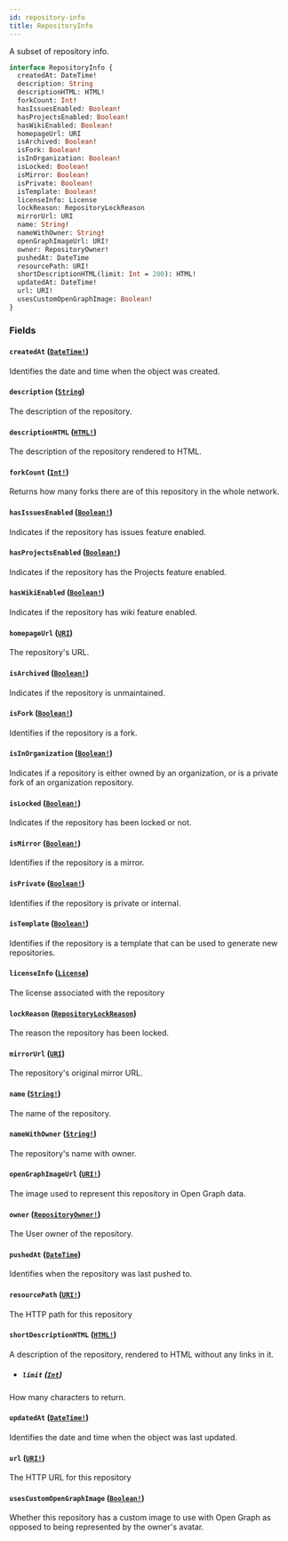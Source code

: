 ```yaml
---
id: repository-info
title: RepositoryInfo
---
```


A subset of repository info.

```graphql
interface RepositoryInfo {
  createdAt: DateTime!
  description: String
  descriptionHTML: HTML!
  forkCount: Int!
  hasIssuesEnabled: Boolean!
  hasProjectsEnabled: Boolean!
  hasWikiEnabled: Boolean!
  homepageUrl: URI
  isArchived: Boolean!
  isFork: Boolean!
  isInOrganization: Boolean!
  isLocked: Boolean!
  isMirror: Boolean!
  isPrivate: Boolean!
  isTemplate: Boolean!
  licenseInfo: License
  lockReason: RepositoryLockReason
  mirrorUrl: URI
  name: String!
  nameWithOwner: String!
  openGraphImageUrl: URI!
  owner: RepositoryOwner!
  pushedAt: DateTime
  resourcePath: URI!
  shortDescriptionHTML(limit: Int = 200): HTML!
  updatedAt: DateTime!
  url: URI!
  usesCustomOpenGraphImage: Boolean!
}
```

### Fields

#### `createdAt` ([`DateTime!`](/docs/api/scalars/date-time))

Identifies the date and time when the object was created.

#### `description` ([`String`](/docs/api/scalars/string))

The description of the repository.

#### `descriptionHTML` ([`HTML!`](/docs/api/scalars/html))

The description of the repository rendered to HTML.

#### `forkCount` ([`Int!`](/docs/api/scalars/int))

Returns how many forks there are of this repository in the whole network.

#### `hasIssuesEnabled` ([`Boolean!`](/docs/api/scalars/boolean))

Indicates if the repository has issues feature enabled.

#### `hasProjectsEnabled` ([`Boolean!`](/docs/api/scalars/boolean))

Indicates if the repository has the Projects feature enabled.

#### `hasWikiEnabled` ([`Boolean!`](/docs/api/scalars/boolean))

Indicates if the repository has wiki feature enabled.

#### `homepageUrl` ([`URI`](/docs/api/scalars/uri))

The repository's URL.

#### `isArchived` ([`Boolean!`](/docs/api/scalars/boolean))

Indicates if the repository is unmaintained.

#### `isFork` ([`Boolean!`](/docs/api/scalars/boolean))

Identifies if the repository is a fork.

#### `isInOrganization` ([`Boolean!`](/docs/api/scalars/boolean))

Indicates if a repository is either owned by an organization, or is a private fork of an organization repository.

#### `isLocked` ([`Boolean!`](/docs/api/scalars/boolean))

Indicates if the repository has been locked or not.

#### `isMirror` ([`Boolean!`](/docs/api/scalars/boolean))

Identifies if the repository is a mirror.

#### `isPrivate` ([`Boolean!`](/docs/api/scalars/boolean))

Identifies if the repository is private or internal.

#### `isTemplate` ([`Boolean!`](/docs/api/scalars/boolean))

Identifies if the repository is a template that can be used to generate new repositories.

#### `licenseInfo` ([`License`](/docs/api/objects/license))

The license associated with the repository

#### `lockReason` ([`RepositoryLockReason`](/docs/api/enums/repository-lock-reason))

The reason the repository has been locked.

#### `mirrorUrl` ([`URI`](/docs/api/scalars/uri))

The repository's original mirror URL.

#### `name` ([`String!`](/docs/api/scalars/string))

The name of the repository.

#### `nameWithOwner` ([`String!`](/docs/api/scalars/string))

The repository's name with owner.

#### `openGraphImageUrl` ([`URI!`](/docs/api/scalars/uri))

The image used to represent this repository in Open Graph data.

#### `owner` ([`RepositoryOwner!`](/docs/api/interfaces/repository-owner))

The User owner of the repository.

#### `pushedAt` ([`DateTime`](/docs/api/scalars/date-time))

Identifies when the repository was last pushed to.

#### `resourcePath` ([`URI!`](/docs/api/scalars/uri))

The HTTP path for this repository

#### `shortDescriptionHTML` ([`HTML!`](/docs/api/scalars/html))

A description of the repository, rendered to HTML without any links in it.

- ##### `limit` ([`Int`](/docs/api/scalars/int))

How many characters to return.

#### `updatedAt` ([`DateTime!`](/docs/api/scalars/date-time))

Identifies the date and time when the object was last updated.

#### `url` ([`URI!`](/docs/api/scalars/uri))

The HTTP URL for this repository

#### `usesCustomOpenGraphImage` ([`Boolean!`](/docs/api/scalars/boolean))

Whether this repository has a custom image to use with Open Graph as opposed to being represented by the owner's avatar.
